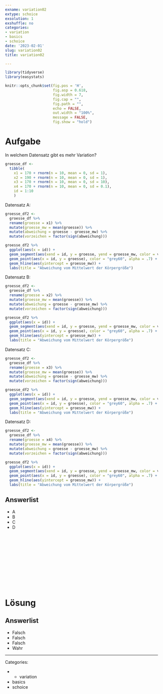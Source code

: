 ```yaml
---
exname: variation02
extype: schoice
exsolution: 1
exshuffle: no
categories:
- variation
- basics
- schoice
date: '2023-02-01'
slug: variation02
title: variation02

---
```





```r
library(tidyverse)
library(easystats)
```


```r
knitr::opts_chunk$set(fig.pos = 'H',
                      fig.asp = 0.618,
                      fig.width = 7,
                      fig.cap = "", 
                      fig.path = "",
                      echo = FALSE,
                      out.width = "100%",
                      message = FALSE,
                      fig.show = "hold")

```






# Aufgabe

In welchem Datensatz gibt es mehr Variation?



```r

groesse_df <-
  tibble(
    x1 = 170 + rnorm(n = 10, mean = 0, sd = 1),
    x2 = 190 + rnorm(n = 10, mean = 0, sd = 1),
    x3 = 170 + rnorm(n = 10, mean = 0, sd = 10),
    x4 = 170 + rnorm(n = 10, mean = 0, sd = 0.1),    
    id = 1:10
    )


```


Datensatz A:

```r
groesse_df2 <-
  groesse_df %>% 
  rename(groesse = x1) %>% 
  mutate(groesse_mw = mean(groesse)) %>% 
  mutate(abweichung = groesse - groesse_mw) %>% 
  mutate(vorzeichen = factor(sign(abweichung)))

groesse_df2 %>% 
  ggplot(aes(x = id)) +
  geom_segment(aes(xend = id, y = groesse, yend = groesse_mw, color = vorzeichen)) +
  geom_point(aes(x = id, y = groesse), color = "grey60", alpha = .7) +
  geom_hline(aes(yintercept = groesse_mw)) +
  labs(title = "Abweichung vom Mittelwert der Körpergröße")
```



Datensatz B:

```r
groesse_df2 <-
  groesse_df %>% 
  rename(groesse = x2) %>% 
  mutate(groesse_mw = mean(groesse)) %>% 
  mutate(abweichung = groesse - groesse_mw) %>% 
  mutate(vorzeichen = factor(sign(abweichung)))

groesse_df2 %>% 
  ggplot(aes(x = id)) +
  geom_segment(aes(xend = id, y = groesse, yend = groesse_mw, color = vorzeichen)) +
  geom_point(aes(x = id, y = groesse), color = "grey60", alpha = .7) +
  geom_hline(aes(yintercept = groesse_mw)) +
  labs(title = "Abweichung vom Mittelwert der Körpergröße")
```


Datensatz C:

```r
groesse_df2 <-
  groesse_df %>% 
  rename(groesse = x3) %>% 
  mutate(groesse_mw = mean(groesse)) %>% 
  mutate(abweichung = groesse - groesse_mw) %>% 
  mutate(vorzeichen = factor(sign(abweichung)))

groesse_df2 %>% 
  ggplot(aes(x = id)) +
  geom_segment(aes(xend = id, y = groesse, yend = groesse_mw, color = vorzeichen)) +
  geom_point(aes(x = id, y = groesse), color = "grey60", alpha = .7) +
  geom_hline(aes(yintercept = groesse_mw)) +
  labs(title = "Abweichung vom Mittelwert der Körpergröße")
```




Datensatz D:

```r
groesse_df2 <-
  groesse_df %>% 
  rename(groesse = x4) %>% 
  mutate(groesse_mw = mean(groesse)) %>% 
  mutate(abweichung = groesse - groesse_mw) %>% 
  mutate(vorzeichen = factor(sign(abweichung)))

groesse_df2 %>% 
  ggplot(aes(x = id)) +
  geom_segment(aes(xend = id, y = groesse, yend = groesse_mw, color = vorzeichen)) +
  geom_point(aes(x = id, y = groesse), color = "grey60", alpha = .7) +
  geom_hline(aes(yintercept = groesse_mw)) +
  labs(title = "Abweichung vom Mittelwert der Körpergröße")
```


Answerlist
----------
* A
* B
* C
* D





</br>
</br>
</br>
</br>
</br>
</br>
</br>
</br>
</br>
</br>

# Lösung


Answerlist
----------


* Falsch
* Falsch
* Falsch
* Wahr






---

Categories: 

- - variation
- basics
- schoice

